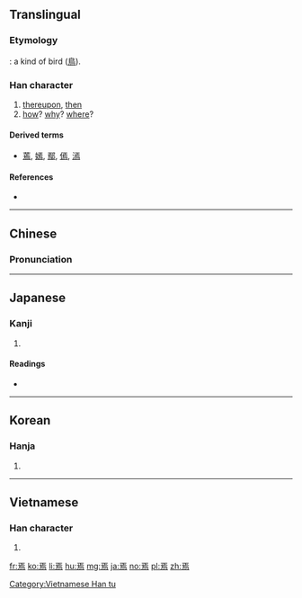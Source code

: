 ==Translingual==

===Etymology===
{{liushu|p}}: a kind of bird ([[鳥]]).

===Han character===
{{Han char|rn=86|rad=火|as=07|sn=11|four=10327|canj=MYLF}}

# [[thereupon]], [[then]]
# [[how]]? [[why]]? [[where]]?

====Derived terms====
* [[蔫]], [[嫣]], [[鄢]], [[傿]], [[漹]]

====References====
* {{Han ref|kx=0672.210|dkj=19076|dj=1081.040|hdz=32206.140|uh=7109|ud=28937|bh=B26A|bd=45674}}

----

==Chinese==
{{zh-forms}}

===Pronunciation===
{{zh-pron
|m=yān,yí
|c=jin1,jin4
|mc=y
|oc=y
|ma=
|cat=adv
}}

----

==Japanese==

===Kanji===
{{ja-kanji|grade=uc|rs=火07}}

# {{defn|lang=ja|sort=火07}}

====Readings====
* {{ja-readings|on=[[えん]] (en), [[い]] (i)|kun=[[いずくんそ]] (izukunso), [[すなわち]] (sunawachi), [[これ]] (kore)}}

----

==Korean==

===Hanja===
{{ko-hanja|hangeul=언|eumhun=어찌|rv=eon|mr=ŏn|y=en}}

# {{defn|lang=ko|sort=火07}}

----

==Vietnamese==

===Han character===
{{vi-readings|rs=火07|hanviet=[[yên]], [[vờn]]}}

# {{defn|lang=vi|sort=火07}}

[[Category:Vietnamese Han tu]]

[[fr:焉]]
[[ko:焉]]
[[li:焉]]
[[hu:焉]]
[[mg:焉]]
[[ja:焉]]
[[no:焉]]
[[pl:焉]]
[[zh:焉]]